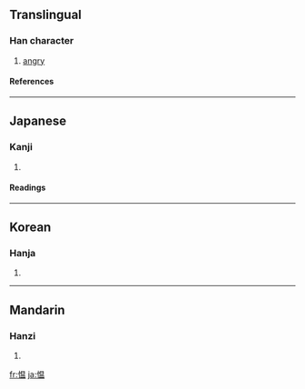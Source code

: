 {{see|慍}}

==Translingual==
===Han character===
{{Han char|rn=61|rad=心|as=09|sn=12|four=|canj=心日月廿 (PABT)}}
# [[angry]]
====References====
{{Han ref|kx=0395.240|dkj=10954|hdz=42327.150|uh=6120|ud=24864}}
----
==Japanese==
===Kanji===
{{ja-kanji|grade=|rs=心09}}
# {{defn|Japanese}} 
====Readings====
{{ja-readings|on=[[うん]] (un), [[おん]] (on)|kun=[[うらむ]] (uramu), [[いかる]] (ikaru)}}
----
==Korean==
===Hanja===
{{ko-hanja|hangeul=온|eumhun=|rv=on|mr=on|y=on}}
# {{defn|Korean}}
----
==Mandarin==
===Hanzi===
{{cmn-hanzi|tra=慍|pin=[[yùn]] ([[yun4]])|wg=yün<sup>4</sup>}}
# {{defn|Mandarin}}

[[fr:愠]]
[[ja:愠]]